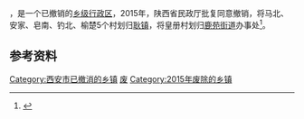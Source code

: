 '''{{PAGENAMEBASE}}'''，是{{PRC admin/fullname|61/01/17}}一个已撤销的[[乡级行政区|乡级行政区]]，2015年，陕西省民政厅批复同意撤销{{PAGENAMEBASE}}，将马北、安家、皂南、钓北、榆楚5个村划归[[耿镇|耿镇]]，将皇册村划归[[鹿苑街道|鹿苑街道]]办事处<ref>{{Cite web |url=http://news.xinhuanet.com/local/2015-06/28/c_127959075.htm |title=陕西省民政厅关于陕西省乡镇行政区划调整的公告 |accessdate=2017-09-13 |archive-date=2017-09-13 |archive-url=https://web.archive.org/web/20170913183916/http://news.xinhuanet.com/local/2015-06/28/c_127959075.htm |dead-url=no }}</ref>。

== 参考资料 ==

{{reflist}}

{{陕西行政区划小作品}}
[[Category:西安市已撤消的乡镇|Category:西安市已撤消的乡镇]]
[[Category:高陵区行政区划|废]]
[[Category:2015年废除的乡镇|Category:2015年废除的乡镇]]